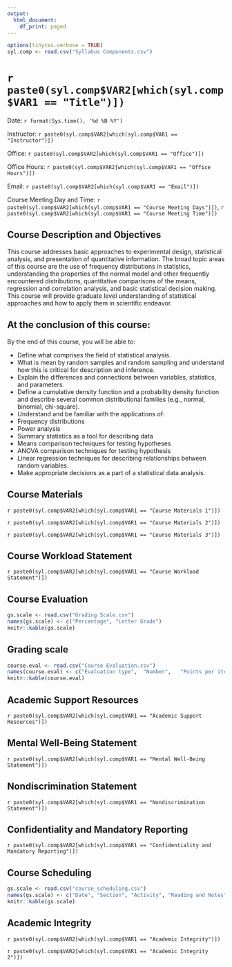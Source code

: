 ---
output:
  html_document:
    df_print: paged
---

```{r, include=FALSE}
options(tinytex.verbose = TRUE)
syl.comp <- read.csv("Syllabus Components.csv")
```

# `r paste0(syl.comp$VAR2[which(syl.comp$VAR1 == "Title")])`

Date: `r format(Sys.time(), '%d %B %Y')`

Instructor: `r paste0(syl.comp$VAR2[which(syl.comp$VAR1 == "Instructor")])`

Office: `r paste0(syl.comp$VAR2[which(syl.comp$VAR1 == "Office")])`

Office Hours: `r paste0(syl.comp$VAR2[which(syl.comp$VAR1 == "Office Hours")])`

Email: `r paste0(syl.comp$VAR2[which(syl.comp$VAR1 == "Email")])`

Course Meeting Day and Time: `r paste0(syl.comp$VAR2[which(syl.comp$VAR1 == "Course Meeting Days")])`, `r paste0(syl.comp$VAR2[which(syl.comp$VAR1 == "Course Meeting Time")])`

## Course Description and Objectives
This course addresses basic approaches to experimental design, statistical analysis, and presentation of quantitative information. The broad topic areas of this course are the use of frequency distributions in statistics, understanding the properties of the normal model and other frequently encountered distributions, quantitative comparisons of the means, regression and correlation analysis, and basic statistical decision making. This course will provide graduate level understanding of statistical approaches and how to apply them in scientific endeavor.

## At the conclusion of this course: 

By the end of this course, you will be able to:

*	Define what comprises the field of statistical analysis.
*	What is mean by random samples and random sampling and understand how this is critical for description and inference.
*	Explain the differences and connections between variables, statistics, and parameters.
*	Define a cumulative density function and a probability density function and describe several common distributional families (e.g., normal, binomial, chi-square).
*	Understand and be familiar with the applications of:
*	Frequency distributions
*	Power analysis
*	Summary statistics as a tool for describing data
*	Means comparison techniques for testing hypotheses
*	ANOVA comparison techniques for testing hypothesis
*	Linear regression techniques for describing relationships between random variables.
*	Make appropriate decisions as a part of a statistical data analysis.

## Course Materials
`r paste0(syl.comp$VAR2[which(syl.comp$VAR1 == "Course Materials 1")])`

`r paste0(syl.comp$VAR2[which(syl.comp$VAR1 == "Course Materials 2")])`

`r paste0(syl.comp$VAR2[which(syl.comp$VAR1 == "Course Materials 3")])`

## Course Workload Statement
`r paste0(syl.comp$VAR2[which(syl.comp$VAR1 == "Course Workload Statement")])`

## Course Evaluation
```{r, echo=FALSE, message=FALSE}
gs.scale <- read.csv("Grading Scale.csv")
names(gs.scale) <- c("Percentage", "Letter Grade")
knitr::kable(gs.scale)
```

## Grading scale
```{r, echo=FALSE, message=FALSE}
course.eval <- read.csv("Course Evaluation.csv")
names(course.eval) <- c("Evaluation type",	"Number",	"Points per item",	"Total points")
knitr::kable(course.eval)
```

## Academic Support Resources
`r paste0(syl.comp$VAR2[which(syl.comp$VAR1 == "Academic Support Resources")])`

## Mental Well-Being Statement
`r paste0(syl.comp$VAR2[which(syl.comp$VAR1 == "Mental Well-Being Statement")])`

## Nondiscrimination Statement
`r paste0(syl.comp$VAR2[which(syl.comp$VAR1 == "Nondiscrimination Statement")])`

## Confidentiality and Mandatory Reporting
`r paste0(syl.comp$VAR2[which(syl.comp$VAR1 == "Confidentiality and Mandatory Reporting")])`

## Course Scheduling
```{r, echo=FALSE, message=FALSE}
gs.scale <- read.csv("course_scheduling.csv")
names(gs.scale) <- c("Date", "Section", "Activity", "Reading and Notes")
knitr::kable(gs.scale)
```

## Academic Integrity
`r paste0(syl.comp$VAR2[which(syl.comp$VAR1 == "Academic Integrity")])`

`r paste0(syl.comp$VAR2[which(syl.comp$VAR1 == "Academic Integrity 2")])`

